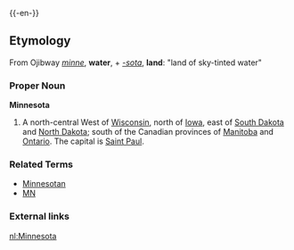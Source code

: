 {{wikipedia}}
{{-en-}}

==Etymology==
From Ojibway ''[[minne]]'', '''water''', + ''[[-sota]]'', '''land''': "land of sky-tinted water"

===Proper Noun===
'''Minnesota'''
#A north-central {{USstate}}  West of [[Wisconsin]], north of [[Iowa]], east of [[South Dakota]] and [[North Dakota]]; south of the Canadian provinces of [[Manitoba]] and [[Ontario]].  The capital is [[Saint Paul]].

===Related Terms===
*[[Minnesotan]]
*[[MN]]

===External links===
{{pedialite}}

[[nl:Minnesota]]